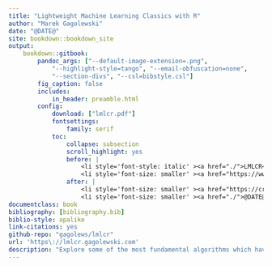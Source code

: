```yaml
---
title: "Lightweight Machine Learning Classics with R"
author: "Marek Gagolewski"
date: "@DATE@"
site: bookdown::bookdown_site
output:
    bookdown::gitbook:
        pandoc_args: ["--default-image-extension=.png",
            "--highlight-style=tango", "--email-obfuscation=none",
            "--section-divs", "--csl=bibstyle.csl"]
        fig_caption: false
        includes:
            in_header: preamble.html
        config:
            download: ["lmlcr.pdf"]
            fontsettings:
                family: serif
            toc:
                collapse: subsection
                scroll_highlight: yes
                before: |
                    <li style='font-style: italic' ><a href="./">LMLCR</a></li>
                    <li style='font-size: smaller' ><a href="https://www.gagolewski.com">Marek Gagolewski</a></li>
                after: |
                    <li style='font-size: smaller' ><a href="https://creativecommons.org/licenses/by-nc-nd/4.0/">Licensed under CC BY-NC-ND 4.0</a></li>
                    <li style='font-size: smaller' ><a href="./">@DATE@</a></li>
documentclass: book
bibliography: [bibliography.bib]
biblio-style: apalike
link-citations: yes
github-repo: "gagolews/lmlcr"
url: 'https\://lmlcr.gagolewski.com'
description: "Explore some of the most fundamental algorithms which have stood the test of time and provide the basis for innovative solutions in data-driven AI. Learn how to use the R language for implementing various stages of data processing and modelling activities. Appreciate mathematics as the universal language for formalising data-intense problems and communicating their solutions. The book is for you if you're yet to be fluent with university-level linear algebra, calculus and probability theory or you've forgotten all the maths you've ever learned, and are seeking a gentle, yet thorough, introduction to the topic."
---
```

